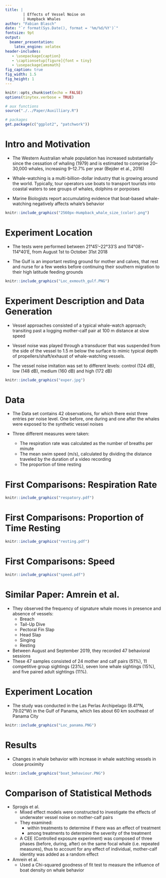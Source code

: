 ```yaml
---
title: | 
        | Effects of Vessel Noise on 
        | Humpback Whales
author: "Fabian Blasch"
date: "`r format(Sys.Date(), format = '%m/%d/%Y')`"
fontsize: 9pt
output: 
  beamer_presentation:
    latex_engine: xelatex
header-includes:
   - \usepackage{caption}
   - \captionsetup[figure]{font = tiny}
   - \usepackage{amsmath}
fig_caption: true
fig_width: 1.5 
fig_height: 1
---
```


```r
knitr::opts_chunk$set(echo = FALSE)
options(tinytex.verbose = TRUE)
```

```r
# aux functions
source("./../Paper/Auxilliary.R")

# packages
get.package(c("ggplot2", "patchwork"))
```

# Intro and Motivation

* The Western Australian whale population has increased substantially since the cessation of whaling (1979) and is estimated to comprise 20–30,000 whales, increasing 9–12.7% per year (Bejder et al., 2016)

* Whale-watching is a multi-billion-dollar industry that is growing around the world. Typically, tour operators use boats to transport tourists into coastal waters to see groups of whales, dolphins or porpoises

* Marine Biologists report accumulating evidence that boat-based whale-watching negatively affects whale's behavior

```r
knitr::include_graphics("2560px-Humpback_whale_size_(color).png")
```

# Experiment Location 

* The tests were performed between 21°45′–22°33′S and 114°08′–114°40′E, from August 1st to October 31st 2018

* The Gulf is an important resting ground for mother and calves, that rest and nurse for a few weeks before continuing their southern migration to their high latitude feeding grounds

```r
knitr::include_graphics("Loc_exmouth_gulf.PNG")
```

# Experiment Description and Data Generation

* Vessel approaches consisted of a typical whale-watch approach; transiting past a logging mother-calf pair at 100 m distance at slow speed

* Vessel noise was played through a transducer that was suspended from the side of the vessel to 1.5 m below the surface to mimic typical depth of propellers/shaft/exhaust of whale-watching vessels.

* The vessel noise imitation was set to different levels: control (124 dB), low (148 dB), medium (160 dB) and high (172 dB)

```r
knitr::include_graphics("exper.jpg")
```

# Data 

* The Data set contains 42 observations, for which there exist three entries per noise level. One before, one during and one after the whales were exposed to the synthetic vessel noises

* Three different measures were taken:
  - The respiration rate was calculated as the number of breaths per minute
  - The mean swim speed (m/s), calculated by dividing the distance traveled by the duration of a video recording
  - The proportion of time resting
  
# First Comparisons: Respiration Rate

```r
knitr::include_graphics("respatory.pdf")
```

# First Comparisons: Proportion of Time Resting

```r
knitr::include_graphics("resting.pdf")
```

# First Comparisons: Speed

```r
knitr::include_graphics("speed.pdf")
```

# Similar Paper: Amrein et al.

* They observed the frequency of signature whale moves in presence and absence of vessels:
  - Breach
  - Tail-Up Dive
  - Pectoral Fin Slap
  - Head Slap
  - Singing
  - Resting
* Between August and September 2019, they recorded 47 behavioral
  sessions
* These 47 samples consisted of 24 mother and calf pairs (51%), 11 competitive group sightings
(23%), seven lone whale sightings (15%), and five paired adult
sightings (11%).

# Experiment Location

* The study was conducted in the Las Perlas Archipelago (8.41°N,
79.02°W) in the Gulf of Panama, which lies about 60 km
southeast of Panama City

```r
knitr::include_graphics("Loc_panama.PNG")
```
  
# Results

* Changes in whale behavior with increase in whale watching vessels in close proximity

```r
knitr::include_graphics("boat_behaviour.PNG")
```
  

# Comparison of Statistical Methods 

* Sprogis et al.
  - Mixed effect models were constructed to investigate the effects of underwater vessel noise on mother-calf pairs
  - They examined:
    + within treatments to determine if there was an effect of treatment
    + among treatments to determine the severity of the treatment
  - A CEE (Controlled exposure experiment) was composed of three phases (before, during, after) on the same focal whale (i.e. repeated measures), thus to account for  any effect of individual, mother-calf identity was added as a random effect
 
 
* Amrein et al.
  - Used a Chi-squared goodness of fit test to measure the influence of boat density on whale behavior









